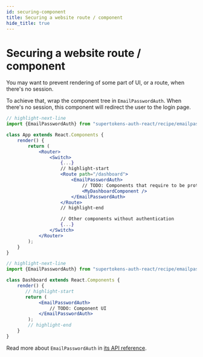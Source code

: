 ```yaml
---
id: securing-component
title: Securing a website route / component
hide_title: true
---
```



# Securing a website route / component
You may want to prevent rendering of some part of UI, or a route, when
there's no session.

To achieve that, wrap the component tree in `EmailPasswordAuth`.  When there's no session, this component
will redirect the user to the login page.

<FrontendSDKTabs>
<TabItem value="reactjs">
<FrontendReactRoutingSubTabs>
<TabItem value="with-react-router-dom">

```jsx 
// highlight-next-line 
import {EmailPasswordAuth} from "supertokens-auth-react/recipe/emailpassword";

class App extends React.Components {
    render() {
        return (
            <Router>
                <Switch>
                    {...}
                    // highlight-start
                    <Route path="/dashboard">
                        <EmailPasswordAuth>
                            // TODO: Components that require to be protected by authentication
                            <MyDashboardComponent />
                        </EmailPasswordAuth>
                    </Route>
                    // highlight-end

                    // Other components without authentication
                    {...}
                </Switch>
            </Router>
        );
    }
}
```
</TabItem>

<TabItem value="with-custom-routing">

```jsx
// highlight-next-line 
import {EmailPasswordAuth} from "supertokens-auth-react/recipe/emailpassword";

class Dashboard extends React.Components {
    render() {
       // highlight-start 
       return (
            <EmailPasswordAuth>
                // TODO: Component UI
            </EmailPasswordAuth>
        );
        // highlight-end
    }
}
```
</TabItem>
</FrontendReactRoutingSubTabs>
</TabItem>
</FrontendSDKTabs>

Read more about `EmailPasswordAuth` in [its API reference](/docs/auth-react/emailpassword/email-password-auth).
